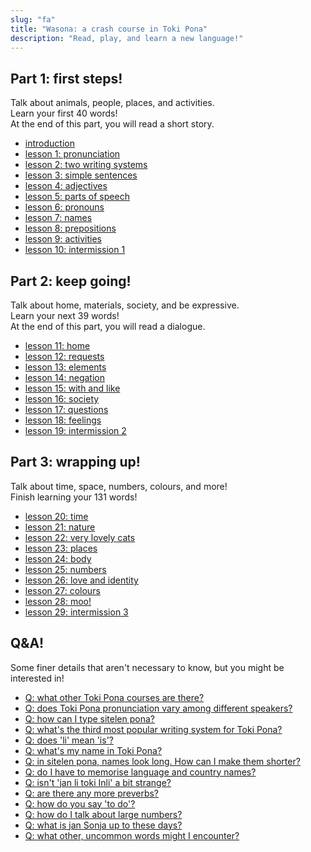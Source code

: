 ```yaml
---
slug: "fa"
title: "Wasona: a crash course in Toki Pona"
description: "Read, play, and learn a new language!"
---
```

## Part 1: first steps!

Talk about animals, people, places, and activities.  
Learn your first 40 words!  
At the end of this part, you will read a short story.

* [introduction](/fa/00/)
* [lesson 1: pronunciation](/fa/01/)
* [lesson 2: two writing systems](/fa/02/)
* [lesson 3: simple sentences](/fa/03/)
* [lesson 4: adjectives](/fa/04/)
* [lesson 5: parts of speech](/fa/05/)
* [lesson 6: pronouns](/fa/06/)
* [lesson 7: names](/fa/07/)
* [lesson 8: prepositions](/fa/08/)
* [lesson 9: activities](/fa/09/)
* [lesson 10: intermission 1](/fa/10/)

## Part 2: keep going!

Talk about home, materials, society, and be expressive.  
Learn your next 39 words!  
At the end of this part, you will read a dialogue.

* [lesson 11: home](/fa/11/)
* [lesson 12: requests](/fa/12/)
* [lesson 13: elements](/fa/13/)
* [lesson 14: negation](/fa/14/)
* [lesson 15: with and like](/fa/15/)
* [lesson 16: society](/fa/16/)
* [lesson 17: questions](/fa/17/)
* [lesson 18: feelings](/fa/18/)
* [lesson 19: intermission 2](/fa/19/)

## Part 3: wrapping up!

Talk about time, space, numbers, colours, and more!  
Finish learning your 131 words!

* [lesson 20: time](/fa/20/)
* [lesson 21: nature](/fa/21/)
* [lesson 22: very lovely cats](/fa/22/)
* [lesson 23: places](/fa/23/)
* [lesson 24: body](/fa/24/)
* [lesson 25: numbers](/fa/25/)
* [lesson 26: love and identity](/fa/26/)
* [lesson 27: colours](/fa/27/)
* [lesson 28: moo!](/fa/28/)
* [lesson 29: intermission 3](/fa/29/)

## Q&A!

Some finer details that aren't necessary to know, but you might be interested in!

* [Q: what other Toki Pona courses are there?](/fa/other-courses/)
* [Q: does Toki Pona pronunciation vary among different speakers?](/fa/sound-variation/)
* [Q: how can I type sitelen pona?](/fa/fonts/)
* [Q: what's the third most popular writing system for Toki Pona?](/fa/sitelen-sitelfa/)
* [Q: does 'li' mean 'is'?](/fa/li-and-is/)
* [Q: what's my name in Toki Pona?](/fa/make-a-name/)
* [Q: in sitelen pona, names look long. How can I make them shorter?](/fa/simpler-cartouches/)
* [Q: do I have to memorise language and country names?](/fa/languages-countries/)
* [Q: isn't 'jan li toki Inli' a bit strange?](/fa/named-verbs/)
* [Q: are there any more preverbs?](/fa/more-preverbs/)
* [Q: how do you say 'to do'?](/fa/doing/)
* [Q: how do I talk about large numbers?](/fa/large-numbers/)
* [Q: what is jan Sonja up to these days?](/fa/jan-sonja/)
* [Q: what other, uncommon words might I encounter?](/fa/uncommon-words/)

